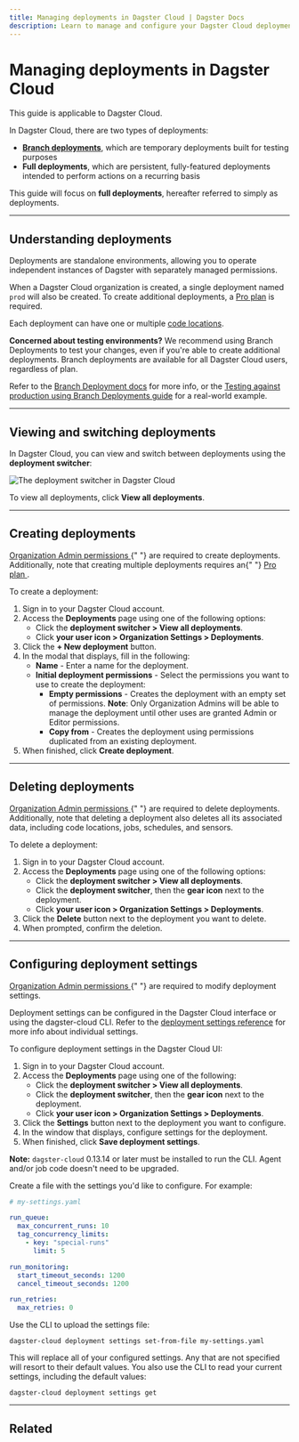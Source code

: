 ```yaml
---
title: Managing deployments in Dagster Cloud | Dagster Docs
description: Learn to manage and configure your Dagster Cloud deployments.
---
```


# Managing deployments in Dagster Cloud

<Note>This guide is applicable to Dagster Cloud.</Note>

In Dagster Cloud, there are two types of deployments:

- [**Branch deployments**](/dagster-cloud/managing-deployments/branch-deployments), which are temporary deployments built for testing purposes
- **Full deployments**, which are persistent, fully-featured deployments intended to perform actions on a recurring basis

This guide will focus on **full deployments**, hereafter referred to simply as deployments.

---

## Understanding deployments

Deployments are standalone environments, allowing you to operate independent instances of Dagster with separately managed permissions.

When a Dagster Cloud organization is created, a single deployment named `prod` will also be created. To create additional deployments, a [Pro plan](https://dagster.io/pricing) is required.

Each deployment can have one or multiple [code locations](/dagster-cloud/managing-deployments/code-locations).

**Concerned about testing environments?** We recommend using Branch Deployments to test your changes, even if you're able to create additional deployments. Branch deployments are available for all Dagster Cloud users, regardless of plan.

Refer to the [Branch Deployment docs](/dagster-cloud/managing-deployments/branch-deployments) for more info, or the [Testing against production using Branch Deployments guide](/guides/dagster/branch_deployments) for a real-world example.

---

## Viewing and switching deployments

In Dagster Cloud, you can view and switch between deployments using the **deployment switcher**:

<Image
alt="The deployment switcher in Dagster Cloud"
src="/images/dagster-cloud/developing-testing/deployments/deployment-switcher.png"
width={660}
height={207}
/>

To view all deployments, click **View all deployments**.

---

## Creating deployments

<Note>
  <a href="/dagster-cloud/account/managing-users#understanding-user-permissions">
    Organization Admin permissions
  </a>{" "}
  are required to create deployments. Additionally, note that creating multiple
  deployments requires an{" "}
  <a href="https://dagster.io/pricing" target="new">
    Pro plan
  </a>
  .
</Note>

To create a deployment:

1. Sign in to your Dagster Cloud account.
2. Access the **Deployments** page using one of the following options:
   - Click the **deployment switcher > View all deployments**.
   - Click **your user icon > Organization Settings > Deployments**.
3. Click the **+ New deployment** button.
4. In the modal that displays, fill in the following:
   - **Name** - Enter a name for the deployment.
   - **Initial deployment permissions** - Select the permissions you want to use to create the deployment:
     - **Empty permissions** - Creates the deployment with an empty set of permissions. **Note**: Only Organization Admins will be able to manage the deployment until other uses are granted Admin or Editor permissions.
     - **Copy from** - Creates the deployment using permissions duplicated from an existing deployment.
5. When finished, click **Create deployment**.

---

## Deleting deployments

<Note>
  <a href="/dagster-cloud/account/managing-users#understanding-user-permissions">
    Organization Admin permissions
  </a>{" "}
  are required to delete deployments. Additionally, note that deleting a
  deployment also deletes all its associated data, including code locations,
  jobs, schedules, and sensors.
</Note>

To delete a deployment:

1. Sign in to your Dagster Cloud account.
2. Access the **Deployments** page using one of the following options:
   - Click the **deployment switcher > View all deployments**.
   - Click the **deployment switcher**, then the **gear icon** next to the deployment.
   - Click **your user icon > Organization Settings > Deployments**.
3. Click the **Delete** button next to the deployment you want to delete.
4. When prompted, confirm the deletion.

---

## Configuring deployment settings

<Note>
  <a href="/dagster-cloud/account/managing-users#understanding-user-permissions">
    Organization Admin permissions
  </a>{" "}
  are required to modify deployment settings.
</Note>

Deployment settings can be configured in the Dagster Cloud interface or using the dagster-cloud CLI. Refer to the [deployment settings reference](/dagster-cloud/managing-deployments/deployment-settings-reference) for more info about individual settings.

<TabGroup>
  <TabItem name="Dagster Cloud">
   To configure deployment settings in the Dagster Cloud UI:

   <ol>
    <li>Sign in to your Dagster Cloud account.</li>
    <li>Access the <strong>Deployments</strong> page using one of the following:
     <ul>
      <li>Click the <strong>deployment switcher > View all deployments</strong>.</li>
      <li>Click the <strong>deployment switcher</strong>, then the <strong>gear icon</strong> next to the deployment.</li>
      <li>Click <strong>your user icon > Organization Settings > Deployments</strong>.</li>
     </ul>
    </li>
    <li>Click the <strong>Settings</strong> button next to the deployment you want to configure.</li>
    <li>In the window that displays, configure settings for the deployment.</li>
    <li>When finished, click <strong>Save deployment settings</strong>.</li>
   </ol>
  </TabItem>
  <TabItem name="dagster-cloud CLI">
<Note>
<strong>Note:</strong> <code>dagster-cloud</code> 0.13.14 or later must be installed to run the CLI. Agent and/or job code doesn't need to be upgraded.
</Note>

Create a file with the settings you'd like to configure. For example:

```yaml
# my-settings.yaml

run_queue:
  max_concurrent_runs: 10
  tag_concurrency_limits:
    - key: "special-runs"
      limit: 5

run_monitoring:
  start_timeout_seconds: 1200
  cancel_timeout_seconds: 1200

run_retries:
  max_retries: 0
```

Use the CLI to upload the settings file:

```shell
dagster-cloud deployment settings set-from-file my-settings.yaml
```

This will replace all of your configured settings. Any that are not specified will resort to their default values. You also use the CLI to read your current settings, including the default values:

```shell
dagster-cloud deployment settings get
```

  </TabItem>
</TabGroup>

---

## Related

<ArticleList>
  <ArticleListItem
    title="Dagster Cloud deployment settings reference"
    href="/dagster-cloud/managing-deployments/deployment-settings-reference"
  ></ArticleListItem>
  <ArticleListItem
    title="Managing code locations in Dagster Cloud"
    href="/dagster-cloud/managing-deployments/code-locations"
  ></ArticleListItem>
  <ArticleListItem
    title="Branch Deployments in Dagster Cloud"
    href="/dagster-cloud/managing-deployments/branch-deployments"
  ></ArticleListItem>
  <ArticleListItem
    title="Testing against production using Branch Deployments"
    href="/guides/dagster/branch_deployments"
  ></ArticleListItem>
  <ArticleListItem
    title="Using the dagster-cloud CLI"
    href="/dagster-cloud/managing-deployments/dagster-cloud-cli"
  ></ArticleListItem>
  <ArticleListItem
    title="Managing users in Dagster Cloud"
    href="/dagster-cloud/account/managing-users"
  ></ArticleListItem>
</ArticleList>
